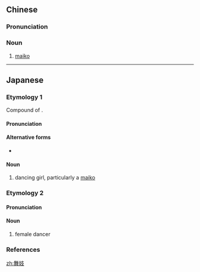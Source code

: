 ==Chinese==
{{zh-forms}}

===Pronunciation===
{{zh-pron
|m=wǔjì
|c=mou5 gei6
|cat=n
}}

===Noun===
{{zh-noun}}

# [[maiko]] {{gloss|apprentice geisha}}

----

==Japanese==
{{wikipedia|lang=ja}}

===Etymology 1===
{{ja-kanjitab|yomi=irr|sort=まいこ}}
Compound of {{compound|舞|tr1=mai|t1=dancing|子|tr2=ko|t2=child|lang=ja|sort=まいこ}}.

====Pronunciation====
{{ja-pron|yomi=irr|まいこ|acc=0|acc_ref=DJR,NHK}}

====Alternative forms====
* {{ja-l|舞子}}

====Noun====
{{ja-noun|まいこ|hhira=まひこ}}

# dancing girl, particularly a [[maiko]]

===Etymology 2===
{{ja-kanjitab|ぶ|ぎ|yomi=o}}

====Pronunciation====
{{ja-pron|yomi=o|ぶぎ|acc=1|acc_ref=DJR}}

====Noun====
{{ja-noun|ぶぎ}}

# female dancer

===References===
<references/>

[[zh:舞妓]]